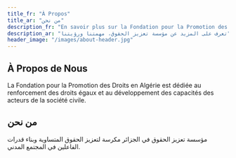 ```yaml
---
title_fr: "À Propos"
title_ar: "من نحن"
description_fr: "En savoir plus sur la Fondation pour la Promotion des Droits, notre mission et notre vision"
description_ar: "تعرف على المزيد عن مؤسسة تعزيز الحقوق، مهمتنا ورؤيتنا"
header_image: "/images/about-header.jpg"
---
```


## À Propos de Nous

La Fondation pour la Promotion des Droits en Algérie est dédiée au renforcement des droits égaux et au développement des capacités des acteurs de la société civile.

## من نحن

مؤسسة تعزيز الحقوق في الجزائر مكرسة لتعزيز الحقوق المتساوية وبناء قدرات الفاعلين في المجتمع المدني. 